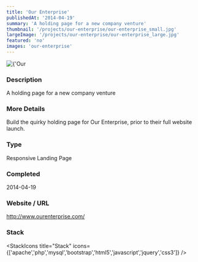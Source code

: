 ```yaml
---
title: 'Our Enterprise'
publishedAt: '2014-04-19'
summary: 'A holding page for a new company venture'
thumbnail: '/projects/our-enterprise/our-enterprise_small.jpg'
largeImage: '/projects/our-enterprise/our-enterprise_large.jpg'
featured: 'no'
images: 'our-enterprise'
---
```


<div className="relative w-full h-[400px] sm:h-[600px] md:h-[760px] lg:h-[920px]">
  <Image
    alt={'Our Enterprise'}
    src={'/projects/our-enterprise/our-enterprise.jpg'}
    sizes="(max-width: 640px) 100%, 100%"
    fill={true}
    priority
    style={{
      objectFit: 'contain'
    }}
  />
</div>

### Description

A holding page for a new company venture

### More Details

Build the quirky holding page for Our Enterprise, prior to their full website launch.

### Type

Responsive Landing Page


### Completed
2014-04-19

### Website / URL
http://www.ourenterprise.com/


### Stack

<StackIcons
  title="Stack"
  icons={['apache','php','mysql','bootstrap','html5','javascript','jquery','css3']}
  />
